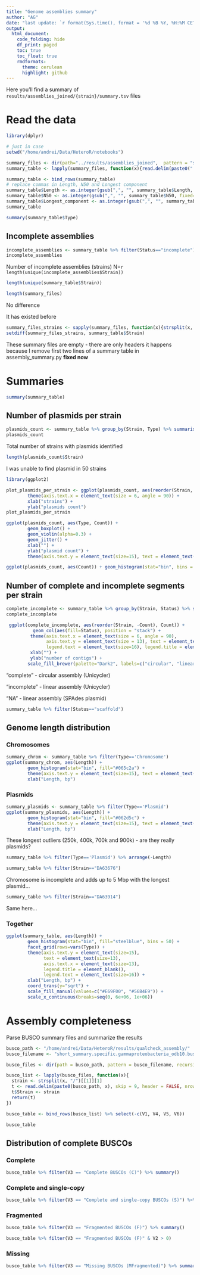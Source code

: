 ```yaml
---
title: "Genome assemblies summary"
author: "AG"
date: "last update: `r format(Sys.time(), format = '%d %B %Y, %H:%M CET')`"
output:
  html_document:
    code_folding: hide
    df_print: paged
    toc: true
    toc_float: true
    rmdformats:
      theme: cerulean
      highlight: github
---
```


Here you'll find a summary of `results/assemblies_joined/{strain}/summary.tsv` files

# Read the data

```r
library(dplyr)

# just in case
setwd("/home/andrei/Data/HeteroR/notebooks")

summary_files <- dir(path="../results/assemblies_joined",  pattern = "summary.tsv", recursive=TRUE)
summary_table <- lapply(summary_files, function(x){read.delim(paste0("../results/assemblies_joined/", x), stringsAsFactors = TRUE)})

summary_table <- bind_rows(summary_table)
# replace commas in Length, N50 and Longest component
summary_table$Length <- as.integer(gsub(",", "", summary_table$Length, fixed=TRUE))
summary_table$N50 <- as.integer(gsub(",", "", summary_table$N50, fixed=TRUE))
summary_table$Longest_component <- as.integer(gsub(",", "", summary_table$Longest_component, fixed=TRUE))
summary_table
```


```r
summary(summary_table$Type)
```

## Incomplete assemblies

```r
incomplete_assemblies <- summary_table %>% filter(Status=="incomplete")
incomplete_assemblies
```

Number of incomplete assemblies (strains) N=`r length(unique(incomplete_assemblies$Strain))`


```r
length(unique(summary_table$Strain))
```
```r
length(summary_files)
```

No difference

It has existed before

```r
summary_files_strains <- sapply(summary_files, function(x){strsplit(x, "/")[[1]][1]})
setdiff(summary_files_strains, summary_table$Strain)
```
These summary files are empty - there are only headers
it happens because I remove first two lines of a summary table in assembly_summary.py
**fixed now**

# Summaries
```r
summary(summary_table)
```

## Number of plasmids per strain


```r
plasmids_count <- summary_table %>% group_by(Strain, Type) %>% summarise(Count = n()) %>% filter(Type=="Plasmid")
plasmids_count
```

Total number of strains with plasmids identified

```r
length(plasmids_count$Strain)
```

I was unable to find plasmid in 50 strains

```r
library(ggplot2)

plot_plasmids_per_strain <- ggplot(plasmids_count, aes(reorder(Strain, -Count), Count)) + geom_col(fill="steelblue") +
        theme(axis.text.x = element_text(size = 6, angle = 90)) +
        xlab("strains") +
        ylab("plasmids count")
plot_plasmids_per_strain
```

```r
ggplot(plasmids_count, aes(Type, Count)) +
        geom_boxplot() +
        geom_violin(alpha=0.3) +
        geom_jitter() +
        xlab("") +
        ylab("plasmid count") +
        theme(axis.text.y = element_text(size=15), text = element_text(size=13))
```

```r
ggplot(plasmids_count, aes(Count)) + geom_histogram(stat="bin", bins = 20, fill="steelblue")
```

## Number of complete and incomplete segments per strain

```r
complete_incomplete <- summary_table %>% group_by(Strain, Status) %>% summarise(Count = n())
complete_incomplete
```
```r
 ggplot(complete_incomplete, aes(reorder(Strain, -Count), Count)) +
          geom_col(aes(fill=Status), position = "stack") +
         theme(axis.text.x = element_text(size = 6, angle = 90),
               axis.text.y = element_text(size = 13), text = element_text(size=13),
               legend.text = element_text(size=16), legend.title = element_blank(), legend.position = c(0.8, 0.8)) +
         xlab("") +
         ylab("number of contigs") +
        scale_fill_brewer(palette="Dark2", labels=c("circular", "linear"))

```

"complete" - circular assembly (Unicycler)

"incomplete" - linear assembly (Unicycler)

"NA" - linear assembly (SPAdes plasmid)


```r
summary_table %>% filter(Status=="scaffold")
```

## Genome length distribution

### Chromosomes

```r
summary_chrom <- summary_table %>% filter(Type=='Chromosome')
ggplot(summary_chrom, aes(Length)) +
        geom_histogram(stat="bin", fill="#065c2a") +
        theme(axis.text.y = element_text(size=15), text = element_text(size=13), axis.text.x = element_text(size=13)) +
        xlab("Length, bp")

```

### Plasmids

```r
summary_plasmids <- summary_table %>% filter(Type=='Plasmid')
ggplot(summary_plasmids, aes(Length)) +
        geom_histogram(stat="bin", fill="#062d5c") +
        theme(axis.text.y = element_text(size=15), text = element_text(size=13), axis.text.x = element_text(size=13)) +
        xlab("Length, bp")

```

These longest outliers (250k, 400k, 700k and 900k) - are they really plasmids?
```r
summary_table %>% filter(Type=='Plasmid') %>% arrange(-Length)
```
```r
summary_table %>% filter(Strain=="DA63676")
```

Chromosome is incomplete and adds up to 5 Mbp with the longest plasmid...


```r
summary_table %>% filter(Strain=="DA63914")
```

Same here...

### Together

```r
ggplot(summary_table, aes(Length)) +
        geom_histogram(stat="bin", fill="steelblue", bins = 50) +
        facet_grid(rows=vars(Type)) +
        theme(axis.text.y = element_text(size=15),
              text = element_text(size=13),
              axis.text.x = element_text(size=13),
              legend.title = element_blank(),
              legend.text = element_text(size=16)) +
        xlab("Length, bp") +
        coord_trans(y="sqrt") +
        scale_fill_manual(values=c("#E69F00", "#56B4E9")) +
        scale_x_continuous(breaks=seq(0, 6e+06, 1e+06))
```

# Assembly completeness

Parse BUSCO summary files and summarize the results

```r
busco_path <- "/home/andrei/Data/HeteroR/results/qualcheck_assembly/"
busco_filename <- "short_summary.specific.gammaproteobacteria_odb10.busco_results.txt"

busco_files <- dir(path = busco_path, pattern = busco_filename, recursive = TRUE)

busco_list <- lapply(busco_files, function(x){
  strain <- strsplit(x, "/")[[1]][1]
  t <- read.delim(paste0(busco_path, x), skip = 9, header = FALSE, nrows = 6)
  t$Strain <- strain
  return(t)
})

busco_table <- bind_rows(busco_list) %>% select(-c(V1, V4, V5, V6))

busco_table
```

## Distribution of complete BUSCOs

### Complete

```r
busco_table %>% filter(V3 == "Complete BUSCOs (C)") %>% summary()
```

### Complete and single-copy

```r
busco_table %>% filter(V3 == "Complete and single-copy BUSCOs (S)") %>% summary()
```

### Fragmented

```r
busco_table %>% filter(V3 == "Fragmented BUSCOs (F)") %>% summary()
```

```r
busco_table %>% filter(V3 == "Fragmented BUSCOs (F)" & V2 > 0)
```

### Missing

```r
busco_table %>% filter(V3 == "Missing BUSCOs (MFragmented)") %>% summary()
```

